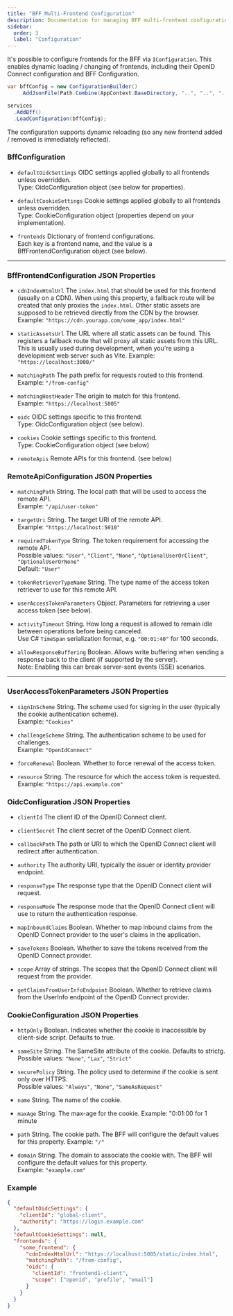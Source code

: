 ```yaml
---
title: "BFF Multi-Frontend Configuration"
description: Documentation for managing BFF multi-frontend configuration
sidebar:
  order: 3
  label: "Configuration"
---
```


It's possible to configure frontends for the BFF via `IConfiguration`. This enables dynamic loading / changing of frontends, 
including their OpenID Connect configuration and BFF Configuration. 

```csharp {5}
var bffConfig = new ConfigurationBuilder()
    .AddJsonFile(Path.Combine(AppContext.BaseDirectory, "..", "..", "..", "BffConfig.json"), optional: false, reloadOnChange: true)

services
  .AddBff()
  .LoadConfiguration(bffConfig);
```

The configuration supports dynamic reloading (so any new frontend added / removed is immediately reflected). 

### BffConfiguration

- `defaultOidcSettings`
  OIDC settings applied globally to all frontends unless overridden.  
  Type: OidcConfiguration object (see below for properties).

- `defaultCookieSettings`
  Cookie settings applied globally to all frontends unless overridden.  
  Type: CookieConfiguration object (properties depend on your implementation).

- `frontends`
  Dictionary of frontend configurations.  
  Each key is a frontend name, and the value is a BffFrontendConfiguration object (see below).

---

### BffFrontendConfiguration JSON Properties

- `cdnIndexHtmlUrl`
  The `index.html` that should be used for this frontend (usually on a CDN). When using 
  this property, a fallback route will be created that only proxies the `index.html`. Other
  static assets are supposed to be retrieved directly from the CDN by the browser. 
  Example: `"https://cdn.yourapp.com/some_app/index.html"`

- `staticAssetsUrl`
  The URL where all static assets can be found. This registers a fallback route that will
  proxy all static assets from this URL. This is usually used during development, when you're
  using a development web server such as Vite. 
  Example: `"https://localhost:3000/"`


- `matchingPath`
  The path prefix for requests routed to this frontend.  
  Example: `"/from-config"`

- `matchingHostHeader`
  The origin to match for this frontend.  
  Example: `"https://localhost:5005"`

- `oidc`
  OIDC settings specific to this frontend.  
  Type: OidcConfiguration object (see below).

- `cookies`
  Cookie settings specific to this frontend.  
  Type: CookieConfiguration object (see below)

- `remoteApis`
  Remote APIs for this frontend. (see below)

### RemoteApiConfiguration JSON Properties

- `matchingPath`
  String. The local path that will be used to access the remote API.  
  Example: `"/api/user-token"`

- `targetUri`
  String. The target URI of the remote API.  
  Example: `"https://localhost:5010"`

- `requiredTokenType`
  String. The token requirement for accessing the remote API.  
  Possible values: `"User"`, `"Client"`, `"None"`, `"OptionalUserOrClient"`, `"OptionalUserOrNone"`  
  Default: `"User"`

- `tokenRetrieverTypeName`
  String. The type name of the access token retriever to use for this remote API.

- `userAccessTokenParameters`
  Object. Parameters for retrieving a user access token (see below).

- `activityTimeout`
  String. How long a request is allowed to remain idle between operations before being canceled.  
  Use C# `TimeSpan` serialization format, e.g. `"00:01:40"` for 100 seconds.

- `allowResponseBuffering`
  Boolean. Allows write buffering when sending a response back to the client (if supported by the server).  
  Note: Enabling this can break server-sent events (SSE) scenarios.

---

### UserAccessTokenParameters JSON Properties

- `signInScheme`
  String. The scheme used for signing in the user (typically the cookie authentication scheme).  
  Example: `"Cookies"`

- `challengeScheme`
  String. The authentication scheme to be used for challenges.  
  Example: `"OpenIdConnect"`

- `forceRenewal`
  Boolean. Whether to force renewal of the access token.

- `resource`
  String. The resource for which the access token is requested.  
  Example: `"https://api.example.com"`


### OidcConfiguration JSON Properties

- `clientId`
  The client ID of the OpenID Connect client.

- `clientSecret`
  The client secret of the OpenID Connect client.

- `callbackPath`
  The path or URI to which the OpenID Connect client will redirect after authentication.

- `authority`
  The authority URI, typically the issuer or identity provider endpoint.

- `responseType`
  The response type that the OpenID Connect client will request.

- `responseMode`
  The response mode that the OpenID Connect client will use to return the authentication response.

- `mapInboundClaims`
  Boolean. Whether to map inbound claims from the OpenID Connect provider to the user's claims in the application.

- `saveTokens`
  Boolean. Whether to save the tokens received from the OpenID Connect provider.

- `scope`
  Array of strings. The scopes that the OpenID Connect client will request from the provider.

- `getClaimsFromUserInfoEndpoint`
  Boolean. Whether to retrieve claims from the UserInfo endpoint of the OpenID Connect provider.

### CookieConfiguration JSON Properties

- `httpOnly`
  Boolean. Indicates whether the cookie is inaccessible by client-side script. Defaults to true. 

- `sameSite`
  String. The SameSite attribute of the cookie.  Defaults to strictg.  
  Possible values: `"None"`, `"Lax"`, `"Strict"`

- `securePolicy`
  String. The policy used to determine if the cookie is sent only over HTTPS.  
  Possible values: `"Always"`, `"None"`, `"SameAsRequest"`

- `name`
  String. The name of the cookie.

- `maxAge`
  String. The max-age for the cookie. 
  Example: "0:01:00 for 1 minute

- `path`
  String. The cookie path. The BFF will configure the default values for this property. 
  Example: `"/"`

- `domain`
  String. The domain to associate the cookie with. The BFF will configure the default values for this property.  
  Example: `"example.com"`

### Example

```json
{
  "defaultOidcSettings": {
    "clientId": "global-client",
    "authority": "https://login.example.com"
  },
  "defaultCookieSettings": null,
  "frontends": {
    "some_frontend": {
      "cdnIndexHtmlUrl": "https://localhost:5005/static/index.html",
      "matchingPath": "/from-config",
      "oidc": {
        "clientId": "frontend1-client",
        "scope": ["openid", "profile", "email"]
      }
    }
  }
}
